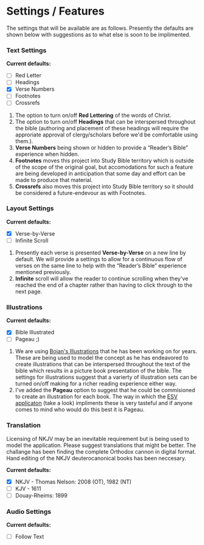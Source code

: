 # Settings / Features

The settings that will be available are as follows. Presently the defaults are shown below with suggestions as to what else is soon to be implimented.

### Text Settings

**Current defaults:**

- [ ] Red Letter
- [ ] Headings
- [x] Verse Numbers
- [ ] Footnotes
- [ ] Crossrefs

1. The option to turn on/off **Red Lettering** of the words of Christ.
2. The option to turn on/off **Headings** that can be interspersed throughout the bible (authoring and placement of these headings will require the approriate approval of clergy/scholars before we'd be comfortable using them.).
3. **Verse Numbers** being shown or hidden to provide a “Reader’s Bible” experience when hidden.
4. **Footnotes** moves this project into Study Bible territory which is outside of the scope of the original goal, but accomodations for such a feature are being developed in anticipation that some day and effort can be made to produce that material.
5. **Crossrefs** also moves this project into Study Bible territory so it should be considered a future-endevour as with Footnotes.

### Layout Settings

**Current defaults:**

- [x] Verse-by-Verse
- [ ] Infinite Scroll

1. Presently each verse is presented **Verse-by-Verse** on a new line by default. We will provide a settings to allow for a continuous flow of verses on the same line to help with the “Reader’s Bible” experience mentioned previously.
2. **Infinite** scroll will allow the reader to continue scrolling when they've reached the end of a chapter rather than having to click through to the next page.

### Illustrations

**Current defaults:**

- [x] Bible Illustrated
- [ ] Pageau ;)

1. We are using <a href="https://bible-illustrated.blogspot.com/2015/04/the-bible.html" className="link" target="_blank">Bojan's Illustrations</a> that he has been working on for years. These are being used to model the concept as he has endeavored to create illustrations that can be interspersed throughout the text of the bible which results in a picture book presentation of the bible. The settings for illustrations suggest that a varierty of illustration sets can be turned on/off making for a richer reading experience either way.
2. I've added the **Pageau** option to suggest that he could be commisioned to create an illustration for each book. The way in which the <a href="https://www.esv.org/" className="link" target="_blank">ESV applicaton</a> (take a look) impliments these is very tasteful and if anyone comes to mind who would do this best it is Pageau.

### Translation

Licensing of NKJV may be an inevitable requirement but is being used to model the application. Please suggest translations that might be better. The challange has been finding the complete Orthodox cannon in digital format. Hand editing of the NKJV deuterocanonical books has been neccesary.

**Current defaults:**

- [x] NKJV - Thomas Nelson: 2008 (OT), 1982 (NT)
- [ ] KJV - 1611
- [ ] Douay-Rheims: 1899

### Audio Settings

**Current defaults:**

- [ ] Follow Text
